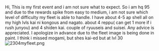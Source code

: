 Hi, This is my first event and i am not sure what to expect. So i am hq 95 and due to the rewards spike from easy to medium, i am not sure which level of difficulty my fleet is able to handle. I have about 4-5 ap shell all on my high lvls kai ni kongous and nagato. about 4 reppu( can get 1 more if i rush junyou) and 4 shiden kai. couple of ryuuseis and suisei. Any advice is appreciated. I apologize in advance due to the fleet image is being done in paint. I think i missed mogami, but shes kai-ed but at lvl 30[[File:2304myfleet.png|thumb]]<ac_metadata title="Advice on Difficulty Recommendation for Spring 2017"> </ac_metadata>
